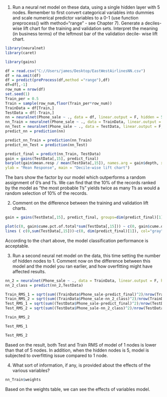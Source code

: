 1. Run a neural net model on these data, using a single hidden layer with 5 nodes. Remember to first convert categorical variables into dummies and scale numerical predictor variables to a 0-1 (use function preprocess() with method=“range” - see Chapter 7). Generate a deciles-wise lift chart for the training and validation sets. Interpret the meaning (in business terms) of the leftmost bar of the validation decile- wise lift chart.

```r
library(neuralnet)
library(caret)

```

```r
library(gains)

df = read.csv("C://Users/james/Desktop/EastWestAirlinesNN.csv")
df = na.omit(df)
df = predict(preProcess(df,method ="range"),df)
df=df[,-1]
row_num = nrow(df)
set.seed(1)
Train_per = 0.5
Train = sample(row_num,floor(Train_per*row_num))
TrainData = df[Train,]
TestData = df[-Train,]
nn = neuralnet(Phone_sale ~ ., data = df, linear.output = F, hidden = 5)
nn_Train = neuralnet(Phone_sale ~ ., data = TrainData, linear.output = F, hidden = 5)
nn_Test = neuralnet(Phone_sale ~ ., data = TestData, linear.output = F, hidden = 5)
predict_nn = prediction(nn)

```

```r
predict_nn_Train = prediction(nn_Train)
predict_nn_Test = prediction(nn_Test)
```


```r
predict_final = predict(nn_Train, TestData)
gain = gains(TestData[,15], predict_final)
barplot(gain$mean.resp / mean(TestData[,15]), names.arg = gain$depth, xlab = "Percentile",
ylab = "Mean Response", main = "Decile-wise lift chart")

```

The bars show the factor by our model which outperforms a random assignment of 0’s and 1’s.
We can find that the 10% of the records  ranked by the model as “the most probable 1’s” yields twice as many 1’s as would a random selection of 10% of the records.


2. Comment on the difference between the training and validation lift charts.

```r
gain = gains(TestData[,15], predict_final, groups=dim(predict_final)[1])
```

```r
plot(c(0, gain$cume.pct.of.total*sum(TestData[,15])) ~ c(0, gain$cume.obs), xlab = "# cases", ylab = "Cumulative", type="l")
lines ( c(0,sum(TestData[,15]))~c(0, dim(predict_final)[1]), col="gray", lty=2 )

```

According to the chart above, the model classification performance is acceptable.




3. Run a second neural net model on the data, this time setting the number of hidden nodes to 1. Comment now on the difference between this model and the model you ran earlier, and how overfitting might have affected results.


```r
nn_2 = neuralnet(Phone_sale ~ ., data = TrainData, linear.output = F, hidden = 1)
nn_2_class = predict(nn_2,TestData)

Train_RMS_1 = sqrt(sum((TrainData$Phone_sale-predict_final)^2)/nrow(TrainData))
Train_RMS_2 = sqrt(sum((TrainData$Phone_sale-nn_2_class)^2)/nrow(TrainData))
Test_RMS_1 = sqrt(sum((TestData$Phone_sale-predict_final)^2)/nrow(TestData))
Test_RMS_2 = sqrt(sum((TestData$Phone_sale-nn_2_class)^2)/nrow(TestData))
```


```r
Train_RMS_2

```

```r
Test_RMS_1

```

```r
Test_RMS_2

```

Based on the result, both Test and Train RMS of model of 1 nodes is lower than that of 5 nodes. In addition, when the  hidden nodes is 5,  model is subjected to  overfitting issue compared to 1 node.


4. What sort of information, if any, is provided about the effects of the various variables?

```r
nn_Train$weights
```
Based on the weights table, we can see the effects of variables
model.
